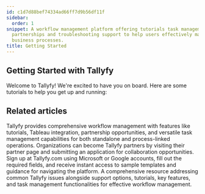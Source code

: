 ```yaml
---
id: c1d7d88bef74334ad66ff7d9b56df11f
sidebar:
  order: 1
snippet: A workflow management platform offering tutorials task management integration
  partnerships and troubleshooting support to help users effectively manage their
  business processes.
title: Getting Started
---
```


## Getting Started with Tallyfy

Welcome to Tallyfy! We're excited to have you on board. Here are some tutorials to help you get up and running:


<PageTree />


## Related articles
<CardGrid>
<LinkTitleCard header="<b>Tutorials > Key Features</b>" href="/products/pro/tutorials/features/" > Tallyfy provides comprehensive workflow management with features like tutorials, Tableau integration, partnership opportunities, and versatile task management capabilities for both standalone and process-linked operations. </LinkTitleCard>
<LinkTitleCard header="<b>Miscellaneous > Become a Tallyfy Partner</b>" href="/products/pro/miscellaneous/how-can-i-become-a-tallyfy-partner/" > Organizations can become Tallyfy partners by visiting their partner page and submitting an application for collaboration opportunities. </LinkTitleCard>
<LinkTitleCard header="<b>Tutorials > Create an organization</b>" href="/products/pro/tutorials/how-can-i-create-a-new-tallyfy-account/" > Sign up at Tallyfy.com using Microsoft or Google accounts, fill out the required fields, and receive instant access to sample templates and guidance for navigating the platform. </LinkTitleCard>
<LinkTitleCard header="<b>Miscellaneous > Troubleshooting</b>" href="/products/pro/miscellaneous/troubleshooting/" > A comprehensive resource addressing common Tallyfy issues alongside support options, tutorials, key features, and task management functionalities for effective workflow management. </LinkTitleCard>
</CardGrid>